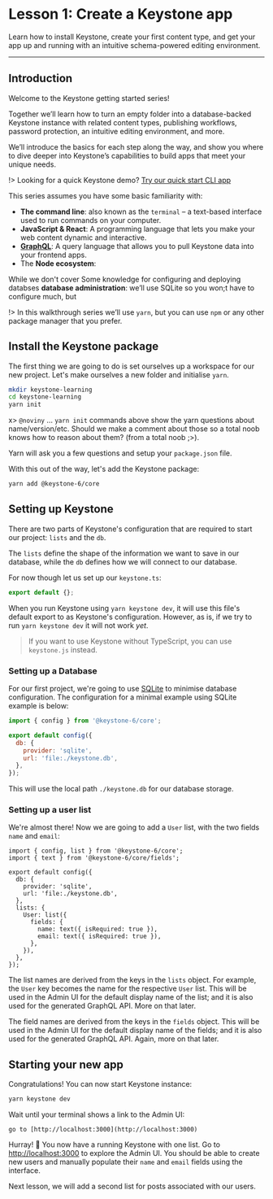 
# Lesson 1: Create a Keystone app

Learn how to install Keystone, create your first content type, and get your app up and running with an intuitive schema-powered editing environment.

---

## Introduction

Welcome to the Keystone getting started series!

Together we’ll learn how to turn an empty folder into a database-backed Keystone instance with related content types, publishing workflows, password protection, an intuitive editing environment, and more.

We’ll introduce the basics for each step along the way, and show you where to dive deeper into Keystone’s capabilities to build apps that meet your unique needs.

!> Looking for a quick Keystone demo? [Try our quick start CLI app](/docs/walkthroughs/getting-started-with-create-keystone-app)

This series assumes you have some basic familiarity with:

- **The command line**: also known as the `terminal` – a text-based interface used to run commands on your computer.
- **JavaScript & React**: A programming language that lets you make your web content dynamic and interactive.
- **[GraphQL](https://www.howtographql.com/)**: A query language that allows you to pull Keystone data into your frontend apps.
- The **Node ecosystem**:

While we don't cover Some knowledge for configuring and deploying databses **database administration**: we’ll use SQLite so you won;t have to configure much, but

!> In this walkthrough series we’ll use `yarn`, but you can use `npm` or any other package manager that you prefer.

## Install the Keystone package

The first thing we are going to do is set ourselves up a workspace for our new project. Let's make ourselves a new folder and initialise `yarn`.

```bash
mkdir keystone-learning
cd keystone-learning
yarn init
```

x> `@noviny` ... `yarn init` commands above show the yarn questions about name/version/etc. Should we make a comment about those so a total noob knows how to reason about them? (from a total noob ;>).

Yarn will ask you a few questions and setup your `package.json` file.

With this out of the way, let's add the Keystone package:

```bash
yarn add @keystone-6/core
```

## Setting up Keystone

There are two parts of Keystone's configuration that are required to start our project: `lists` and the `db`.

The `lists` define the shape of the information we want to save in our database, while the `db` defines how we will connect to our database.

For now though let us set up our `keystone.ts`:

```js
export default {};
```

When you run Keystone using `yarn keystone dev`, it will use this file's default export to as Keystone's configuration.
However, as is, if we try to run `yarn keystone dev` it will not work _yet_.

> If you want to use Keystone without TypeScript, you can use `keystone.js` instead.

### Setting up a Database

For our first project, we're going to use [SQLite](https://www.sqlite.org/) to minimise database configuration.
The configuration for a minimal example using SQLite example is below:

```js
import { config } from '@keystone-6/core';

export default config({
  db: {
    provider: 'sqlite',
    url: 'file:./keystone.db',
  },
});
```

This will use the local path `./keystone.db` for our database storage.

### Setting up a user list

We're almost there!
Now we are going to add a `User` list, with the two fields `name` and `email`:

```js{9-16}[5-8]
import { config, list } from '@keystone-6/core';
import { text } from '@keystone-6/core/fields';

export default config({
  db: {
    provider: 'sqlite',
    url: 'file:./keystone.db',
  },
  lists: {
    User: list({
      fields: {
        name: text({ isRequired: true }),
        email: text({ isRequired: true }),
      },
    }),
  },
});
```

The list names are derived from the keys in the `lists` object.
For example, the `User` key becomes the name for the respective `User` list.
This will be used in the Admin UI for the default display name of the list; and it is also used for the generated GraphQL API.
More on that later.

The field names are derived from the keys in the `fields` object.
This will be used in the Admin UI for the default display name of the fields; and it is also used for the generated GraphQL API.
Again, more on that later.

## Starting your new app

Congratulations!
You can now start Keystone instance:

```bash
yarn keystone dev
```

Wait until your terminal shows a link to the Admin UI:

```
go to [http://localhost:3000](http://localhost:3000)
```

Hurray! :tada:
You now have a running Keystone with one list.
Go to [http://localhost:3000](http://localhost:3000) to explore the Admin UI.
You should be able to create new users and manually populate their `name` and `email` fields using the interface.

Next lesson, we will add a second list for posts associated with our users.

